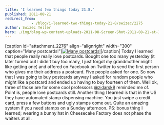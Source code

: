 ```yaml
---
title: 'I learned two things today 21.8.'
published: 2011-08-21
redirect_from: 
            - /blog/i-learned-two-things-today-21-8/swizec/2275
author: Swizec Teller
hero: ./img/blog-wp-content-uploads-2011-08-Screen-Shot-2011-08-21-at-11.12.16-PM-300x255.png
---
```

\[caption id="attachment_2276" align="alignright" width="300" caption="Many postcards!"][![](./img/blog-wp-content-uploads-2011-08-Screen-Shot-2011-08-21-at-11.12.16-PM-300x255.png "Many postcards!")](http://swizec.com/blog/wp-content/uploads/2011/08/Screen-Shot-2011-08-21-at-11.12.16-PM.png)\[/caption] Today I learned that people really really love postcards. Bought one too many yesterday (it later turned out I didn't buy too many, I just forgot my grandmother might like getting one) and offered on Facebook on Twitter to send the first person who gives me their address a postcard. Five people asked for one. So now that I was going to buy postcards anyway I asked for random people who might like a postcard and ended up having to buy fourteen of them. Well ok, three of those are for some cool professors [@zidarsk8](http://twitter.com/zidarsk8) reminded me of. Point is, people love postcards still. Another thing I learned is that in the US they have automated stamp dispensing machine. You just swipe a credit card, press a few buttons and ugly stamps come out. Quite an amazing system if you need stamps on a Sunday afternoon. PS: bonus thing I learned; wearing a bunny hat in Cheesecake Factory does not phase the waiters at all.